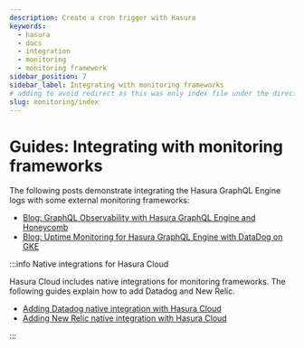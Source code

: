 ```yaml
---
description: Create a cron trigger with Hasura
keywords:
  - hasura
  - docs
  - integration
  - monitoring
  - monitoring framework
sidebar_position: 7
sidebar_label: Integrating with monitoring frameworks
# adding to avoid redirect as this was only index file under the directory
slug: monitoring/index
---
```


# Guides: Integrating with monitoring frameworks

The following posts demonstrate integrating the Hasura GraphQL Engine
logs with some external monitoring frameworks:

-   [Blog: GraphQL Observability with Hasura GraphQL Engine and Honeycomb](https://hasura.io/blog/graphql-observability-with-hasura-graphql-engine-and-honeycomb-ee0a1a836c41/)
-   [Blog: Uptime Monitoring for Hasura GraphQL Engine with DataDog on GKE](https://hasura.io/blog/uptime-monitoring-for-hasura-graphql-engine-with-datadog-on-gke-4faff5832e7f/)

:::info Native integrations for Hasura Cloud

Hasura Cloud includes native integrations for monitoring frameworks. The
following guides explain how to add Datadog and New Relic.

- [Adding Datadog native integration with Hasura Cloud](/observability/integrations/datadog.mdx)
- [Adding New Relic native integration with Hasura Cloud](/observability/integrations/newrelic.mdx)

:::